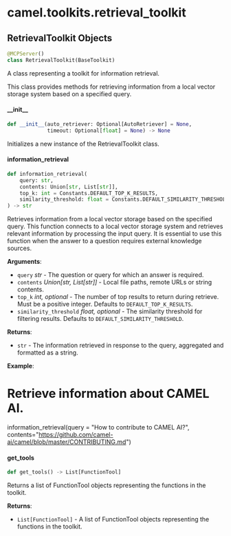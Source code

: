 <a id="camel.toolkits.retrieval_toolkit"></a>

# camel.toolkits.retrieval\_toolkit

<a id="camel.toolkits.retrieval_toolkit.RetrievalToolkit"></a>

## RetrievalToolkit Objects

```python
@MCPServer()
class RetrievalToolkit(BaseToolkit)
```

A class representing a toolkit for information retrieval.

This class provides methods for retrieving information from a local vector
storage system based on a specified query.

<a id="camel.toolkits.retrieval_toolkit.RetrievalToolkit.__init__"></a>

#### \_\_init\_\_

```python
def __init__(auto_retriever: Optional[AutoRetriever] = None,
             timeout: Optional[float] = None) -> None
```

Initializes a new instance of the RetrievalToolkit class.

<a id="camel.toolkits.retrieval_toolkit.RetrievalToolkit.information_retrieval"></a>

#### information\_retrieval

```python
def information_retrieval(
    query: str,
    contents: Union[str, List[str]],
    top_k: int = Constants.DEFAULT_TOP_K_RESULTS,
    similarity_threshold: float = Constants.DEFAULT_SIMILARITY_THRESHOLD
) -> str
```

Retrieves information from a local vector storage based on the
specified query. This function connects to a local vector storage
system and retrieves relevant information by processing the input
query. It is essential to use this function when the answer to a
question requires external knowledge sources.

**Arguments**:

- `query` _str_ - The question or query for which an answer is required.
- `contents` _Union[str, List[str]]_ - Local file paths, remote URLs or
  string contents.
- `top_k` _int, optional_ - The number of top results to return during
  retrieve. Must be a positive integer. Defaults to
  `DEFAULT_TOP_K_RESULTS`.
- `similarity_threshold` _float, optional_ - The similarity threshold
  for filtering results. Defaults to
  `DEFAULT_SIMILARITY_THRESHOLD`.
  

**Returns**:

- `str` - The information retrieved in response to the query, aggregated
  and formatted as a string.
  

**Example**:

  # Retrieve information about CAMEL AI.
  information_retrieval(query = "How to contribute to CAMEL AI?",
  contents="https://github.com/camel-ai/camel/blob/master/CONTRIBUTING.md")

<a id="camel.toolkits.retrieval_toolkit.RetrievalToolkit.get_tools"></a>

#### get\_tools

```python
def get_tools() -> List[FunctionTool]
```

Returns a list of FunctionTool objects representing the
functions in the toolkit.

**Returns**:

- `List[FunctionTool]` - A list of FunctionTool objects
  representing the functions in the toolkit.


